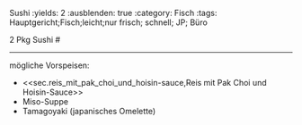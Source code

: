 Sushi
:yields: 2
:ausblenden: true
:category: Fisch
:tags: Hauptgericht;Fisch;leicht;nur frisch; schnell; JP; Büro

2 Pkg Sushi
#

---
mögliche Vorspeisen:

* <<sec.reis_mit_pak_choi_und_hoisin-sauce,Reis mit Pak Choi und Hoisin-Sauce>>
* Miso-Suppe
* Tamagoyaki (japanisches Omelette)

